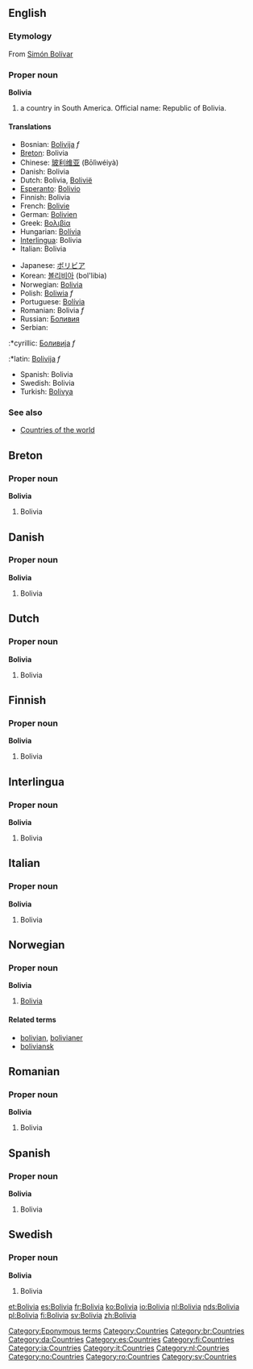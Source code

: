 ==English==
===Etymology===
From [[w:Simón Bolívar|Simón Bolívar]]
===Proper noun===
'''Bolivia'''

# a country in South America. Official name: Republic of Bolivia.

====Translations====
{{top}}
*Bosnian: [[Bolivija]] ''f''
*[[Breton]]: Bolivia
*Chinese: [[玻利维亚]] (Bōlìwéiyà)
*Danish: Bolivia
*Dutch: Bolivia, [[Bolivië]]
*[[Esperanto]]: [[Bolivio]]
*Finnish: Bolivia
*French: [[Bolivie]]
*German: [[Bolivien]]
*Greek: [[Βολιβία]]
*Hungarian: [[Bolívia]]
*[[Interlingua]]: Bolivia
*Italian: Bolivia
{{mid}}
*Japanese: [[ボリビア]]
*Korean: [[볼리비아]] (bol'libia)
*Norwegian: [[#Norwegian|Bolivia]]
*Polish: [[Boliwia]] ''f''
*Portuguese: [[Bolívia]]
*Romanian: Bolivia ''f''
*Russian: [[Боливия]]
*Serbian:
:*cyrillic: [[Боливија]] ''f''
:*latin: [[Bolivija]] ''f''
*Spanish: Bolivia
*Swedish: Bolivia
*Turkish: [[Bolivya]]
{{bottom}}

===See also===
*[[Countries of the world]]

[[Category:Eponymous terms]]
[[Category:Countries]]

==Breton==
===Proper noun===
'''Bolivia'''
#Bolivia

==Danish==
===Proper noun===
'''Bolivia'''
#Bolivia

==Dutch==
===Proper noun===
'''Bolivia'''
#Bolivia

==Finnish==
===Proper noun===
'''Bolivia'''
#Bolivia

==Interlingua==
===Proper noun===
'''Bolivia'''
#Bolivia

==Italian==
===Proper noun===
'''Bolivia'''
#Bolivia

==Norwegian==
===Proper noun===
'''Bolivia'''
#[[#English|Bolivia]]
====Related terms====
*[[bolivian]], [[bolivianer]]
*[[boliviansk]]

==Romanian==
===Proper noun===
'''Bolivia'''
#Bolivia

==Spanish==
===Proper noun===
'''Bolivia'''
#Bolivia

==Swedish==
===Proper noun===
'''Bolivia'''
#Bolivia

[[Category:br:Countries]]
[[Category:da:Countries]]
[[Category:es:Countries]]
[[Category:fi:Countries]]
[[Category:ia:Countries]]
[[Category:it:Countries]]
[[Category:nl:Countries]]
[[Category:no:Countries]]
[[Category:ro:Countries]]
[[Category:sv:Countries]]

[[et:Bolivia]]
[[es:Bolivia]]
[[fr:Bolivia]]
[[ko:Bolivia]]
[[io:Bolivia]]
[[nl:Bolivia]]
[[nds:Bolivia]]
[[pl:Bolivia]]
[[fi:Bolivia]]
[[sv:Bolivia]]
[[zh:Bolivia]]